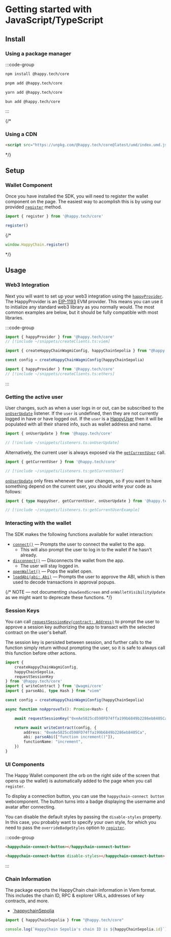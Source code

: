 # Getting started with JavaScript/TypeScript

## Install

### Using a package manager

:::code-group

```bash [npm]
npm install @happy.tech/core
```

```bash [pnpm]
pnpm add @happy.tech/core
```

```bash [yarn]
yarn add @happy.tech/core
```

```bash [bun]
bun add @happy.tech/core
```

:::

{/*
### Using a CDN

```html
<script src="https://unpkg.com/@happy.tech/core@latest/umd/index.umd.js"></script>
```
*/}

## Setup 

### Wallet Component

Once you have installed the SDK, you will need to register the wallet component on the page. 
The easiest way to acomplish this is by using our provided [`register`] method.

[`register`]: /sdk/js/api/functions/register

```ts twoslash
import { register } from '@happy.tech/core'

register()
```

{/*
```js [CDN]
window.HappyChain.register()
```
*/}

## Usage

### Web3 Integration

Next you will want to set up your web3 integration using the [`happyProvider`].
The HappyProvider is an [EIP-1193](https://eips.ethereum.org/EIPS/eip-1193) EVM provider. 
This means you can use it to initialize any standard web3 library as you normally would. 
The most common examples are below, but it should be fully compatible with most libraries.

[`happyProvider`]: /sdk/js/api/variables/happyProvider

:::code-group

```ts [Viem] twoslash
import { happyProvider } from '@happy.tech/core' 
// [!include ~/snippets/createClients.ts:viem]
```

```ts [Wagmi] twoslash
import { createHappyChainWagmiConfig, happyChainSepolia } from "@happy.tech/core"

const config = createHappyChainWagmiConfig(happyChainSepolia)
```

```ts [Ethers] twoslash
import { happyProvider } from '@happy.tech/core'
// [!include ~/snippets/createClients.ts:ethers]
```

:::

### Getting the active user

User changes, such as when a user logs in or out, can be subscribed to the [`onUserUpdate`] listener.
If the `user` is undefined, then they are not currently logged in have or have logged out. 
If the `user` is a [HappyUser](/sdk/js/api/type-aliases/HappyUser) then it will be populated with all their 
shared info, such as wallet address and name.

[`onUserUpdate`]: /sdk/js/api/functions/onUserUpdate

```ts twoslash
import { onUserUpdate } from '@happy.tech/core'

// [!include ~/snippets/listeners.ts:onUserUpdate]
```

Alternatively, the current user is always exposed via the [`getCurrentUser`] call.

[`getCurrentUser`]: /sdk/js/api/function/getCurrentUser

```ts twoslash
import { getCurrentUser } from '@happy.tech/core'

// [!include ~/snippets/listeners.ts:getCurrentUser]
```

[`onUserUpdate`] only fires whenever the user changes, so if you want to have something depend on the
current user, you should write your code as follows:

```ts twoslash
import { type HappyUser, getCurrentUser, onUserUpdate } from '@happy.tech/core'

// [!include ~/snippets/listeners.ts:getCurrentUserExample]
```

### Interacting with the wallet

The SDK makes the following functions available for wallet interaction:

- [`connect()`] — Prompts the user to connect the wallet to the app.
    - This will also prompt the user to log in to the wallet if he hasn't already.
- [`disconnect()`] — Disconnects the wallet from the app.
    - The user will stay logged in.
- [`openWallet()`] — Pops the wallet open.
- [`loadAbi(abi: Abi)`] — Prompts the user to approve the ABI, which is then used to decode
  transactions in approval popups.

[`connect()`]: /sdk/js/api/functions/connect
[`disconnect()`]: /sdk/js/api/functions/disconnect
[`openWallet()`]: /sdk/js/api/functions/openWallet
[`loadAbi(abi: Abi)`]: /sdk/js/api/functions/loadAbi

{/*
NOTE — not documenting `showSendScreen` and `onWalletVisibilityUpdate` as we might want to
deprecate these functions.
*/}

### Session Keys

You can call [`requestSessionKey(contract: Address)`] to prompt the user to approve a session key
authorizing the app to transact with the selected contract on the user's behalf.

[`requestSessionKey(contract: Address)`]: /sdk/js/api/functions/requestSessionKey

The session key is persisted between session, and further calls to the function simply return without
prompting the user, so it is safe to always call this function before other actions.

```ts twoslash
import {
    createHappyChainWagmiConfig,
    happyChainSepolia,
    requestSessionKey
} from '@happy.tech/core'
import { writeContract } from '@wagmi/core'
import { parseAbi, type Hash } from "viem"

const config = createHappyChainWagmiConfig(happyChainSepolia)

async function noApproveTx(): Promise<Hash> {

    await requestSessionKey("0xeAe5825cd598FD74ffa199b6849b2286eb8405Ca")

    return await writeContract(config, {
        address: "0xeAe5825cd598FD74ffa199b6849b2286eb8405Ca",
        abi: parseAbi(["function increment()"]),
        functionName: "increment",
    })
}
```

### UI Components

The Happy Wallet component (the orb on the right side of the screen that opens up the wallet)
is automatically added to the page when you call `register`.

To display a connection button, you can use the `happychain-connect button` webcomponent.
The button turns into a badge displaying the username and avatar after connecting.

You can disable the default styles by passing the `disable-styles` property. In this case, you
probably want to specify your own style, for which you need to pass the `overrideBadgeStyles` option
to [`register`].

[`register`]: /sdk/js/api/functions/register

:::code-group

```html [Default Style] twoslash
<happychain-connect-button></happychain-connect-button>
```

```html [Custom Style] twolash
<happychain-connect-button disable-styles></happychain-connect-button>
```

:::

### Chain Information

The package exports the HappyChain chain information in Viem format. This includes the chain ID, RPC
& explorer URLs, addresses of key contracts, and more.

- [`happychainSepolia](/sdk/js/api/variables/happyChainSepolia)

```ts [twoslash]
import { happyChainSepolia } from "@happy.tech/core"

console.log(`HappyChain Sepolia's chain ID is ${happyChainSepolia.id}`)
```